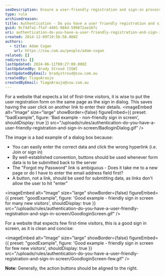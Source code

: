 ```yaml
---
seoDescription: Ensure a user-friendly registration and sign-in process by combining forms on the same page, utilizing submit buttons instead of links, and providing clear navigation options.
type: rule
archivedreason:
title: Authentication - Do you have a user friendly registration and sign in screen?
guid: 9cf4dfa1-7faf-4401-984d-599872ae16fc
uri: authentication-do-you-have-a-user-friendly-registration-and-sign-in-screen
created: 2014-12-09T19:56:58.000Z
authors:
  - title: Adam Cogan
    url: https://ssw.com.au/people/adam-cogan
related: []
redirects: []
lastUpdated: 2024-06-11T00:27:00.000Z
lastUpdatedBy: Brady Stroud [SSW]
lastUpdatedByEmail: bradystroud@ssw.com.au
createdBy: TiagoAraujo
createdByEmail: TiagoAraujo@ssw.com.au
---
```


For a website that expects a lot of first-time visitors, it is wise to put the user registration form on the same page as the sign in dialog. This saves having the user click on another link to enter their details.
<imageEmbed
  alt="Image"
  size="large"
  showBorder={false}
  figureEmbed={{
    preset: "badExample",
    figure: 'Bad example - non-friendly sign in screen',
    shouldDisplay: true
  }}
  src="/uploads/rules/authentication-do-you-have-a-user-friendly-registration-and-sign-in-screen/BadloginDialog.gif"
/>

The image is a bad example of a dialog box because:

* You can easily enter the correct data and click the wrong hyperlink (i.e. Join or sign in)
* By well-established convention, buttons should be used whenever form data is to be submitted back to the server
* The "Forgot my Password" link is ambiguous - Does it take me to a new page or do I have to enter the email address field first?
* A button, not a link, should be used for submitting data, as links don't allow the user to hit "enter"

<imageEmbed
  alt="Image"
  size="large"
  showBorder={false}
  figureEmbed={{
    preset: "goodExample",
    figure: 'Good example - friendly sign in screen for many new visitors',
    shouldDisplay: true
  }}
  src="/uploads/rules/authentication-do-you-have-a-user-friendly-registration-and-sign-in-screen/GoodloginScreen.gif"
/>

For a website that expects few first-time visitors, this is a good sign in screen, as it is clean and concise:

<imageEmbed
  alt="Image"
  size="large"
  showBorder={false}
  figureEmbed={{
    preset: "goodExample",
    figure: 'Good example - friendly sign in screen for few new visitors',
    shouldDisplay: true
  }}
  src="/uploads/rules/authentication-do-you-have-a-user-friendly-registration-and-sign-in-screen/GoodloginScreen-few.gif"
/>

**Note:** Generally, the action buttons should be aligned to the right.
